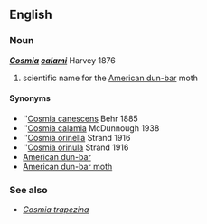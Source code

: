 ==English==
===Noun===
'''''[[Cosmia]] [[calami]]''''' Harvey 1876

#scientific name for the [[American dun-bar]] moth

====Synonyms====
*''[[Cosmia canescens]] Behr 1885
*''[[Cosmia calamia]] McDunnough 1938<!-- missp -->
*''[[Cosmia orinella]] Strand 1916<!-- form --><!--orinellla surely a typo-->
*''[[Cosmia orinula]] Strand 1916<!-- form -->
*[[American dun-bar]]<!--also capitalised?-->
*[[American dun-bar moth]]<!--also capitalised?-->

===See also===
*''[[Cosmia trapezina]]''